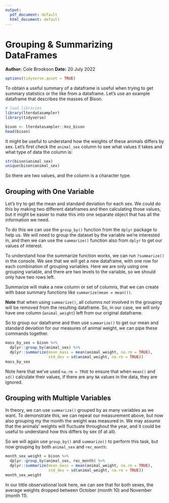 ```yaml
---
output:
  pdf_document: default
  html_document: default
---
```

# Grouping & Summarizing DataFrames
**Author:** Cole Brookson
**Date:** 20 July 2022

```r
options(tidyverse.quiet = TRUE)
```

To obtain a useful summary of a dataframe is useful when trying to get summary statistics or the like from a dataframe. Let's use an example dataframe that describes the masses of Bison. 

```r
# load libraries
library(lterdatasampler)
library(tidyverse)

bison <- lterdatasampler::knz_bison 
head(bison)
```

It might be useful to understand how the weights of these animals differs by sex. Let's first check the `animal_sex` column to see what values it takes and what type of data the column is: 

```r
str(bison$animal_sex)
unique(bison$animal_sex)
```
So there are two values, and the column is a character type. 

## Grouping with One Variable

Let's try to get the mean and standard deviation for each sex. We could do this by making two different dataframes and then calculating those values, but it might be easier to make this into one separate object that has all the information we need. 

To do this we can use the `group_by()` function from the `dplyr` package to help us. We will need to group the dataset by the variable we're interested in, and then we can use the `summarize()` function also from `dplyr` to get our values of interest. 

To understand how the summarize function works, we can run `?summarize()` in the console. We see that we will get a new dataframe, with one row for each combination of grouping variables. Here we are only using one grouping variable, and there are two levels to the variable, so we should only have two rows left. 

Summarize will make a new column or set of columns, that we can create with base summary functions like `summarize(mean = mean())`. 

**Note** that when using `summarize()`, all columns *not* involved in the grouping will be removed from the resulting dataframe. So, in our case, we will only have one column (`animal_weight`) left from our original dataframe. 

So to group our dataframe and then use `summarize()` to get our mean and standard deviation for our measures of animal weight, we can pipe these commands together.  

```r
mass_by_sex = bison %>% 
  dplyr::group_by(animal_sex) %>% 
  dplyr::summarize(mean_mass = mean(animal_weight, na.rm = TRUE), 
                   std_dev = sd(animal_weight, na.rm = TRUE))
mass_by_sex
```
Note here that we've used `na.rm = TRUE` to ensure that when `mean()` and `sd()` calculate their values, if there are any `NA` values in the data, they are ignored. 

## Grouping with Multiple Variables

In theory, we can use `summarize()` grouped by as many variables as we want. To demonstrate this, we can repeat our measurement above, but now also grouping my the month the weight was measured in. We may assume that the animals' weights will fluctuate throughout the year, and it could be useful to understand how this differs by sex (if at all). 

So we will again use `group_by()` and `summarize()` to perform this task, but now grouping by both `animal_sex` and `rec_month`:

```r
month_sex_weight = bison %>% 
  dplyr::group_by(animal_sex, rec_month) %>% 
  dplyr::summarize(mean_mass = mean(animal_weight, na.rm = TRUE), 
                   std_dev = sd(animal_weight, na.rm = TRUE))
month_sex_weight
```

In our little observational look here, we can see that for both sexes, the average weights dropped between October (month 10) and November (month 11). 
